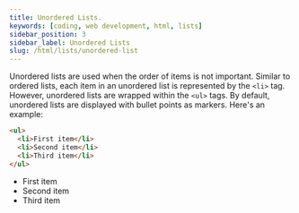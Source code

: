 ```yaml
---
title: Unordered Lists.
keywords: [coding, web development, html, lists]
sidebar_position: 3
sidebar_label: Unordered Lists
slug: /html/lists/unordered-list
---
```



Unordered lists are used when the order of items is not important. Similar to ordered lists, each item in an unordered list is represented by the `<li>` tag. However, unordered lists are wrapped within the `<ul>` tags. By default, unordered lists are displayed with bullet points as markers. Here's an example:

```html
<ul>
  <li>First item</li>
  <li>Second item</li>
  <li>Third item</li>
</ul>
```

<BrowserWindow>
  <ul>
    <li>First item</li>
    <li>Second item</li>
    <li>Third item</li>
  </ul>
</BrowserWindow>
